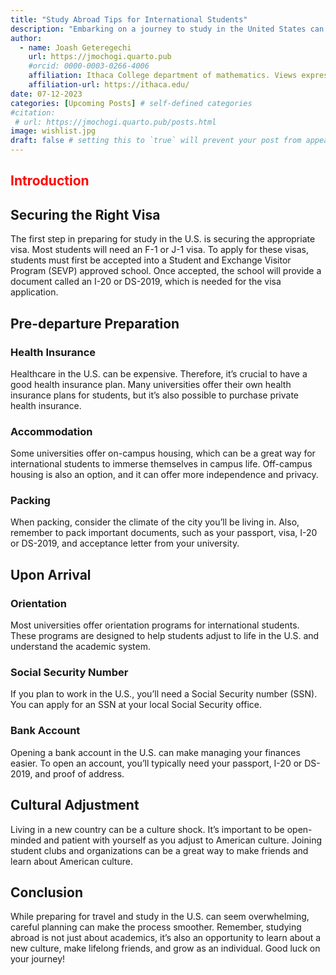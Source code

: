 ```yaml
---
title: "Study Abroad Tips for International Students"
description: "Embarking on a journey to study in the United States can be both exciting and daunting for international students. The process involves a myriad of tasks, from obtaining the right visa to adjusting to a new culture. This blog post aims to provide a comprehensive guide to help international students prepare for their travel and study in the United States."
author:
  - name: Joash Geteregechi
    url: https://jmochogi.quarto.pub
    #orcid: 0000-0003-0266-4006
    affiliation: Ithaca College department of mathematics. Views expressed here are my own, and do not represent the college's position.
    affiliation-url: https://ithaca.edu/ 
date: 07-12-2023
categories: [Upcoming Posts] # self-defined categories
#citation: 
 # url: https://jmochogi.quarto.pub/posts.html
image: wishlist.jpg
draft: false # setting this to `true` will prevent your post from appearing on your listing page until you're ready!
---
```


## [Introduction]{style="color:red;"}


## Securing the Right Visa
The first step in preparing for study in the U.S. is securing the appropriate visa. Most students will need an F-1 or J-1 visa. To apply for these visas, students must first be accepted into a Student and Exchange Visitor Program (SEVP) approved school. Once accepted, the school will provide a document called an I-20 or DS-2019, which is needed for the visa application.

## Pre-departure Preparation
### Health Insurance
Healthcare in the U.S. can be expensive. Therefore, it’s crucial to have a good health insurance plan. Many universities offer their own health insurance plans for students, but it’s also possible to purchase private health insurance.

### Accommodation
Some universities offer on-campus housing, which can be a great way for international students to immerse themselves in campus life. Off-campus housing is also an option, and it can offer more independence and privacy.

### Packing
When packing, consider the climate of the city you’ll be living in. Also, remember to pack important documents, such as your passport, visa, I-20 or DS-2019, and acceptance letter from your university.

## Upon Arrival
### Orientation
Most universities offer orientation programs for international students. These programs are designed to help students adjust to life in the U.S. and understand the academic system.

### Social Security Number
If you plan to work in the U.S., you’ll need a Social Security number (SSN). You can apply for an SSN at your local Social Security office.

### Bank Account
Opening a bank account in the U.S. can make managing your finances easier. To open an account, you’ll typically need your passport, I-20 or DS-2019, and proof of address.

## Cultural Adjustment
Living in a new country can be a culture shock. It’s important to be open-minded and patient with yourself as you adjust to American culture. Joining student clubs and organizations can be a great way to make friends and learn about American culture.

## Conclusion
While preparing for travel and study in the U.S. can seem overwhelming, careful planning can make the process smoother. Remember, studying abroad is not just about academics, it’s also an opportunity to learn about a new culture, make lifelong friends, and grow as an individual. Good luck on your journey!
